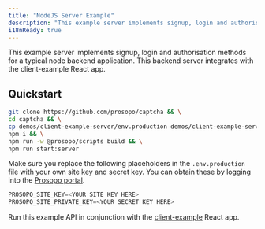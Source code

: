 ```yaml
---
title: "NodeJS Server Example"
description: "This example server implements signup, login and authorisation methods for a typical node backend application."
i18nReady: true
---
```

This example server implements signup, login and authorisation methods for a typical node backend application. This backend server integrates with the client-example React app.

## Quickstart

```bash
git clone https://github.com/prosopo/captcha && \
cd captcha && \
cp demos/client-example-server/env.production demos/client-example-server/.env.production && \
npm i && \
npm run -w @prosopo/scripts build && \
npm run start:server
```

Make sure you replace the following placeholders in the `.env.production` file with your own site key and secret key.
You can obtain these by logging into the [Prosopo portal](https://portal.prosopo.io).

```typescript
PROSOPO_SITE_KEY=<YOUR SITE KEY HERE>
PROSOPO_SITE_PRIVATE_KEY=<YOUR SECRET KEY HERE>
```

Run this example API in conjunction with
the [client-example](/en/demos/client-example/) React app.
